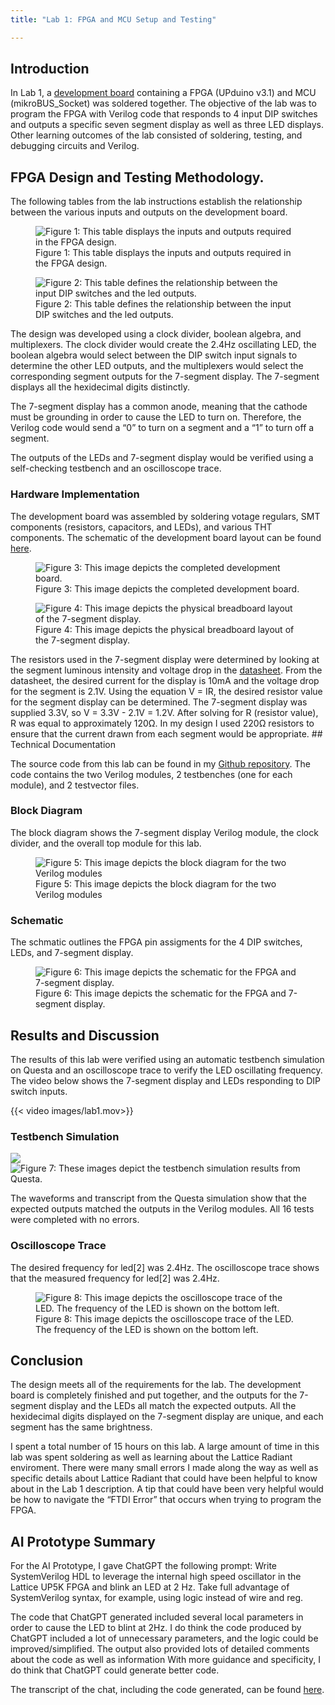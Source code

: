 ```yaml
---
title: "Lab 1: FPGA and MCU Setup and Testing"

---
```


## Introduction
In Lab 1, a [development board](https://hmc-e155.github.io/assets/doc/E155%20Development%20Board%20Schematic.pdf) containing a FPGA (UPduino v3.1) and MCU (mikroBUS_Socket) was soldered together. The objective of the lab was to program the FPGA with Verilog code that responds to 4 input DIP switches and outputs a specific seven segment display as well as three LED displays. Other learning outcomes of the lab consisted of soldering, testing, and debugging circuits and Verilog. 

## FPGA Design and Testing Methodology. 
The following tables from the lab instructions establish the relationship between the various inputs and outputs on the development board.

![Figure 1: This table displays the inputs and outputs required in the FPGA design.](images/lab1_table1.png)

![Figure 2: This table defines the relationship between the input DIP switches and the led outputs.](images/lab1_table2.png)

The design was developed using a clock divider, boolean algebra, and multiplexers. The clock divider would create the 2.4Hz oscillating LED, the boolean algebra would select between the DIP switch input signals to determine the other LED outputs, and the multiplexers would select the corresponding segment outputs for the 7-segment display. The 7-segment displays all the hexidecimal digits distinctly. 

The 7-segment display has a common anode, meaning that the cathode must be grounding in order to cause the LED to turn on. Therefore, the Verilog code would send a "0" to turn on a segment and a "1" to turn off a segment. 

The outputs of the LEDs and 7-segment display would be verified using a self-checking testbench and an oscilloscope trace.

### Hardware Implementation
The development board was assembled by soldering votage regulars, SMT components (resistors, capacitors, and LEDs), and various THT components. The schematic of the development board layout can be found [here](https://hmc-e155.github.io/assets/doc/E155%20Development%20Board%20Schematic.pdf).

![Figure 3: This image depicts the completed development board.](images/board.jpg)

![Figure 4: This image depicts the physical breadboard layout of the 7-segment display.](images/breadboard.png)

The resistors used in the 7-segment display were determined by looking at the segment luminous intensity and voltage drop in the [datasheet](https://hmc-e155.github.io/assets/doc/MAN64x0%20Series.pdf). From the datasheet, the desired current for the display is 10mA and the voltage drop for the segment is 2.1V. Using the equation V = IR, the desired resistor value for the segment display can be determined. The 7-segment display was supplied 3.3V, so V = 3.3V - 2.1V = 1.2V. After solving for R (resistor value), R was equal to approximately 120Ω. In my design I used 220Ω resistors to ensure that the current drawn from each segment would be appropriate. 
## Technical Documentation

The source code from this lab can be found in my [Github repository](https://github.com/juliacygong/E155/tree/main/lab01). The code contains the two Verilog modules, 2 testbenches (one for each module), and 2 testvector files. 

### Block Diagram
The block diagram shows the 7-segment display Verilog module, the clock divider, and the overall top module for this lab. 

![Figure 5: This image depicts the block diagram for the two Verilog modules](images/lab1_blockdiagram.jpeg)

### Schematic
The schmatic outlines the FPGA pin assigments for the 4 DIP switches, LEDs, and 7-segment display.

![Figure 6: This image depicts the schematic for the FPGA and 7-segment display.](images/lab1_schematic.jpeg)

## Results and Discussion
The results of this lab were verified using an automatic testbench simulation on Questa and an oscilloscope trace to verify the LED oscillating frequency. The video below shows the 7-segment display and LEDs responding to DIP switch inputs. 

{{< video images/lab1.mov>}}

### Testbench Simulation
![](images/lab1_waveforms.png)
![Figure 7: These images depict the testbench simulation results from Questa.](images/lab1_results.png)

The waveforms and transcript from the Questa simulation show that the expected outputs matched the outputs in the Verilog modules. All 16 tests were completed with no errors. 

### Oscilloscope Trace
The desired frequency for led[2] was 2.4Hz. The oscilloscope trace shows that the measured frequency for led[2] was 2.4Hz.

![Figure 8: This image depicts the oscilloscope trace of the LED. The frequency of the LED is shown on the bottom left.](images/lab1_oscilloscope.JPG)

## Conclusion
The design meets all of the requirements for the lab. The development board is completely finished and put together, and the outputs for the 7-segment display and the LEDs all match the expected outputs. All the hexidecimal digits displayed on the 7-segment display are unique, and each segment has the same brightness. 

I spent a total number of 15 hours on this lab. A large amount of time in this lab was spent soldering as well as learning about the Lattice Radiant enviroment. There were many small errors I made along the way as well as specific details about Lattice Radiant that could have been helpful to know about in the Lab 1 description. A tip that could have been very helpful would be how to navigate the "FTDI Error" that occurs when trying to program the FPGA. 

## AI Prototype Summary
For the AI Prototype, I gave ChatGPT the following prompt: Write SystemVerilog HDL to leverage the internal high speed oscillator in the Lattice UP5K FPGA and blink an LED at 2 Hz. Take full advantage of SystemVerilog syntax, for example, using logic instead of wire and reg.

The code that ChatGPT generated included several local parameters in order to cause the LED to blint at 2Hz. I do think the code produced by ChatGPT included a lot of unnecessary parameters, and the logic could be improved/simplified. The output also provided lots of detailed comments about the code as well as information With more guidance and specificity, I do think that ChatGPT could generate better code. 

The transcript of the chat, including the code generated, can be found [here](https://chatgpt.com/share/68b7add1-90c8-800e-8b15-9c966d711eab).